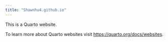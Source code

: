 ```yaml
---
title: "Shawnhu4.github.io"
---
```


This is a Quarto website.

To learn more about Quarto websites visit <https://quarto.org/docs/websites>.
